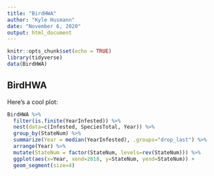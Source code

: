 ```yaml
---
title: "BirdHWA"
author: "Kyle Husmann"
date: "November 6, 2020"
output: html_document
---
```


```r
knitr::opts_chunk$set(echo = TRUE)
library(tidyverse)
data(BirdHWA)
```

## BirdHWA

Here's a cool plot:

```r
BirdHWA %>%
  filter(is.finite(YearInfested)) %>%
  nest(data=c(Infested, SpeciesTotal, Year)) %>%
  group_by(StateNum) %>%
  summarize(Year = median(YearInfested), .groups="drop_last") %>%
  arrange(Year) %>%
  mutate(StateNum = factor(StateNum, levels=rev(StateNum))) %>% 
  ggplot(aes(x=Year, xend=2018, y=StateNum, yend=StateNum)) +
  geom_segment(size=4)
```
